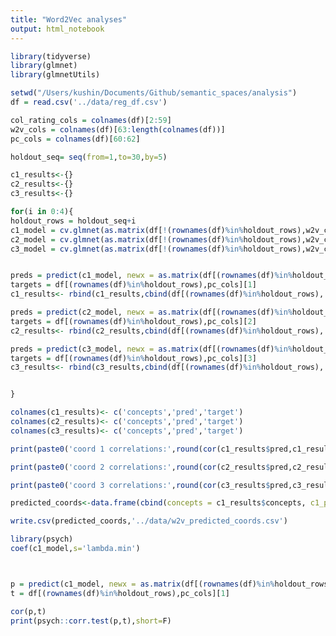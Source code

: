 ```yaml
---
title: "Word2Vec analyses"
output: html_notebook
---
```

```r
library(tidyverse)
library(glmnet)
library(glmnetUtils)
```

```r
setwd("/Users/kushin/Documents/Github/semantic_spaces/analysis")
df = read.csv('../data/reg_df.csv')
```


```r
col_rating_cols = colnames(df)[2:59]
w2v_cols = colnames(df)[63:length(colnames(df))]
pc_cols = colnames(df)[60:62]

holdout_seq= seq(from=1,to=30,by=5)

```


```r
c1_results<-{}
c2_results<-{}
c3_results<-{}

for(i in 0:4){
holdout_rows = holdout_seq+i
c1_model = cv.glmnet(as.matrix(df[!(rownames(df)%in%holdout_rows),w2v_cols]),as.matrix(df[!(rownames(df)%in%holdout_rows),pc_cols][1]))
c2_model = cv.glmnet(as.matrix(df[!(rownames(df)%in%holdout_rows),w2v_cols]),as.matrix(df[!(rownames(df)%in%holdout_rows),pc_cols][2]))
c3_model = cv.glmnet(as.matrix(df[!(rownames(df)%in%holdout_rows),w2v_cols]),as.matrix(df[!(rownames(df)%in%holdout_rows),pc_cols][3]))


preds = predict(c1_model, newx = as.matrix(df[(rownames(df)%in%holdout_rows),w2v_cols]), s = "lambda.min")
targets = df[(rownames(df)%in%holdout_rows),pc_cols][1]
c1_results<- rbind(c1_results,cbind(df[(rownames(df)%in%holdout_rows),'concepts'],preds, targets))

preds = predict(c2_model, newx = as.matrix(df[(rownames(df)%in%holdout_rows),w2v_cols]), s = "lambda.min")
targets = df[(rownames(df)%in%holdout_rows),pc_cols][2]
c2_results<- rbind(c2_results,cbind(df[(rownames(df)%in%holdout_rows),'concepts'],preds, targets))

preds = predict(c3_model, newx = as.matrix(df[(rownames(df)%in%holdout_rows),w2v_cols]), s = "lambda.min")
targets = df[(rownames(df)%in%holdout_rows),pc_cols][3]
c3_results<- rbind(c3_results,cbind(df[(rownames(df)%in%holdout_rows),'concepts'],preds, targets))


}

colnames(c1_results)<- c('concepts','pred','target')
colnames(c2_results)<- c('concepts','pred','target')
colnames(c3_results)<- c('concepts','pred','target')

print(paste0('coord 1 correlations:',round(cor(c1_results$pred,c1_results$target),3)))

print(paste0('coord 2 correlations:',round(cor(c2_results$pred,c2_results$target),3)))

print(paste0('coord 3 correlations:',round(cor(c3_results$pred,c3_results$target),3)))

predicted_coords<-data.frame(cbind(concepts = c1_results$concepts, c1_pred= c1_results$pred,c2_pred=  c2_results$pred, c3_pred=c3_results$pred))

write.csv(predicted_coords,'../data/w2v_predicted_coords.csv')

```

```r
library(psych)
coef(c1_model,s='lambda.min')



p = predict(c1_model, newx = as.matrix(df[(rownames(df)%in%holdout_rows),w2v_cols]), s = "lambda.min")
t = df[(rownames(df)%in%holdout_rows),pc_cols][1]

cor(p,t)
print(psych::corr.test(p,t),short=F)
```

